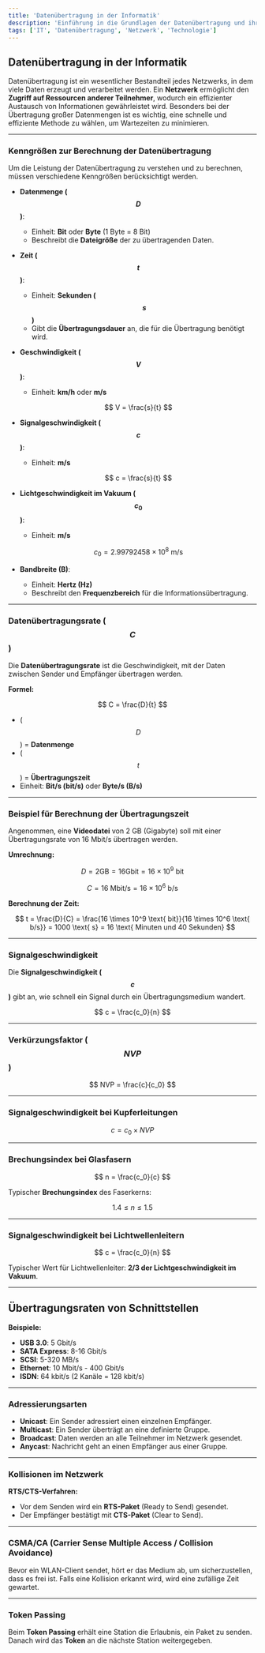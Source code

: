 ```yaml
---
title: 'Datenübertragung in der Informatik'
description: 'Einführung in die Grundlagen der Datenübertragung und ihrer Kenngrößen.'
tags: ['IT', 'Datenübertragung', 'Netzwerk', 'Technologie']
---
```


## Datenübertragung in der Informatik

Datenübertragung ist ein wesentlicher Bestandteil jedes Netzwerks, in dem viele Daten erzeugt und verarbeitet werden. Ein **Netzwerk** ermöglicht den **Zugriff auf Ressourcen anderer Teilnehmer**, wodurch ein effizienter Austausch von Informationen gewährleistet wird. Besonders bei der Übertragung großer Datenmengen ist es wichtig, eine schnelle und effiziente Methode zu wählen, um Wartezeiten zu minimieren.

---

### Kenngrößen zur Berechnung der Datenübertragung

Um die Leistung der Datenübertragung zu verstehen und zu berechnen, müssen verschiedene Kenngrößen berücksichtigt werden.

- **Datenmenge ($$D$$)**:

  - Einheit: **Bit** oder **Byte** (1 Byte = 8 Bit)
  - Beschreibt die **Dateigröße** der zu übertragenden Daten.

- **Zeit ($$t$$)**:

  - Einheit: **Sekunden ($$s$$)**
  - Gibt die **Übertragungsdauer** an, die für die Übertragung benötigt wird.

- **Geschwindigkeit ($$V$$)**:

  - Einheit: **km/h** oder **m/s**

  $$
  V = \frac{s}{t}
  $$

- **Signalgeschwindigkeit ($$c$$)**:

  - Einheit: **m/s**

  $$
  c = \frac{s}{t}
  $$

- **Lichtgeschwindigkeit im Vakuum ($$c_0$$)**:

  - Einheit: **m/s**

  $$
  c_0 = 2.99792458 \times 10^8 \ \text{m/s}
  $$

- **Bandbreite (B)**:
  - Einheit: **Hertz (Hz)**
  - Beschreibt den **Frequenzbereich** für die Informationsübertragung.

---

### Datenübertragungsrate ($$C$$)

Die **Datenübertragungsrate** ist die Geschwindigkeit, mit der Daten zwischen Sender und Empfänger übertragen werden.

**Formel:**

$$
C = \frac{D}{t}
$$

- ($$D$$) = **Datenmenge**
- ($$t$$) = **Übertragungszeit**
- Einheit: **Bit/s (bit/s)** oder **Byte/s (B/s)**

---

### Beispiel für Berechnung der Übertragungszeit

Angenommen, eine **Videodatei** von 2 GB (Gigabyte) soll mit einer Übertragungsrate von 16 Mbit/s übertragen werden.

**Umrechnung:**

$$
D = 2 \text{GB} = 16 \text{Gbit} = 16 \times 10^9 \text{ bit}
$$

$$
C = 16 \text{ Mbit/s} = 16 \times 10^6 \text{ b/s}
$$

**Berechnung der Zeit:**

$$
 t = \frac{D}{C} = \frac{16 \times 10^9 \text{ bit}}{16 \times 10^6 \text{ b/s}} = 1000 \text{ s} = 16 \text{ Minuten und 40 Sekunden}
$$

---

### Signalgeschwindigkeit

Die **Signalgeschwindigkeit ($$c$$)** gibt an, wie schnell ein Signal durch ein Übertragungsmedium wandert.

$$
 c = \frac{c_0}{n}
$$

---

### Verkürzungsfaktor ($$NVP$$)

$$
 NVP = \frac{c}{c_0}
$$

---

### Signalgeschwindigkeit bei Kupferleitungen

$$
 c = c_0 \times NVP
$$

---

### Brechungsindex bei Glasfasern

$$
 n = \frac{c_0}{c}
$$

Typischer **Brechungsindex** des Faserkerns:

$$
1.4 \leq n \leq 1.5
$$

---

### Signalgeschwindigkeit bei Lichtwellenleitern

$$
 c = \frac{c_0}{n}
$$

Typischer Wert für Lichtwellenleiter: **2/3 der Lichtgeschwindigkeit im Vakuum**.

---

## Übertragungsraten von Schnittstellen

**Beispiele:**

- **USB 3.0**: 5 Gbit/s
- **SATA Express**: 8-16 Gbit/s
- **SCSI**: 5-320 MB/s
- **Ethernet**: 10 Mbit/s - 400 Gbit/s
- **ISDN**: 64 kbit/s (2 Kanäle = 128 kbit/s)

---

### Adressierungsarten

- **Unicast**: Ein Sender adressiert einen einzelnen Empfänger.
- **Multicast**: Ein Sender überträgt an eine definierte Gruppe.
- **Broadcast**: Daten werden an alle Teilnehmer im Netzwerk gesendet.
- **Anycast**: Nachricht geht an einen Empfänger aus einer Gruppe.

---

### Kollisionen im Netzwerk

**RTS/CTS-Verfahren:**

- Vor dem Senden wird ein **RTS-Paket** (Ready to Send) gesendet.
- Der Empfänger bestätigt mit **CTS-Paket** (Clear to Send).

---

### CSMA/CA (Carrier Sense Multiple Access / Collision Avoidance)

Bevor ein WLAN-Client sendet, hört er das Medium ab, um sicherzustellen, dass es frei ist. Falls eine Kollision erkannt wird, wird eine zufällige Zeit gewartet.

---

### Token Passing

Beim **Token Passing** erhält eine Station die Erlaubnis, ein Paket zu senden. Danach wird das **Token** an die nächste Station weitergegeben.
